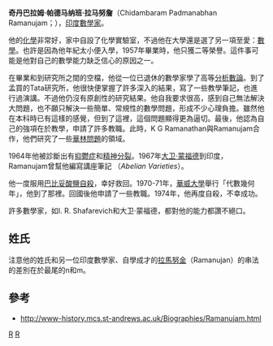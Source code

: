 '''奇丹巴拉姆·帕德马纳班·拉马努詹'''（Chidambaram Padmanabhan Ramanujam；{{bd|1938年|1月9日|1974年|10月27日|Ramanujam|R拉}}），[[印度|印度]][[數學家|數學家]]。

他的[[化學|化學]]非常好，家中自設了化學實驗室，不過他在大學還是選了另一項至愛：[[數學|數學]]。也許是因為他年紀太小便入學，1957年畢業時，他只獲二等榮譽。這件事可能是他對自己的數學能力缺乏信心的原因之一。

在畢業和到研究所之間的空檔，他從一位已退休的數學家學了高等[[分析數論|分析數論]]。到了
孟買的Tata研究所，他很快便掌握了許多深入的結果，寫了一些教學筆記，也進行過演講。不過他仍沒有原創性的研究結果。他自我要求很高，感到自己無法解決大問題，也不願只解決一些簡單、常規性的數學問題，形成不少心理負擔。雖然他在本科時已有這樣的感覺，但到了這裡，這個問題顯得更為逼切。最後，他認為自己的強項在於教學，申請了許多教職。此時，K G Ramanathan與Ramanujam合作，他們研究了一些[[華林問題|華林問題]]的領域。

1964年他被診斷出有[[抑鬱症|抑鬱症]]和[[精神分裂|精神分裂]]。1967年[[大卫·蒙福德|大卫·蒙福德]]到印度，Ramanujam曾幫他編寫講座筆記 （''Abelian Varieties''）。

他一度服用[[巴比妥酸鹽|巴比妥酸鹽]][[自殺|自殺]]，幸好救回。1970-71年，[[華威大學|華威大學]]舉行「代數幾何年」，他到了那裡。回國後他申請了一些教職。1974年，他再度自殺，不幸成功。

許多數學家，如I. R. Shafarevich和大卫·蒙福德，都對他的能力都讚不絕口。

== 姓氏 ==
注意他的姓氏和另一位印度數學家、自學成才的[[拉馬努金|拉馬努金]]（Ramanujan）的串法的差別在於最尾的n和m。
== 參考 ==
* http://www-history.mcs.st-andrews.ac.uk/Biographies/Ramanujam.html{{Wayback|url=http://www-history.mcs.st-andrews.ac.uk/Biographies/Ramanujam.html |date=20070927194158 }}

{{Authority control}}
[[Category:印度數學家|R]]
[[Category:20世紀數學家|R]]